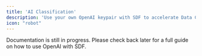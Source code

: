 ```yaml
---
title: 'AI Classification'
description: 'Use your own OpenAI keypair with SDF to accelerate Data Classification'
icon: "robot"
---
```


<Warning>
  Documentation is still in progress. Please check back later for a full guide on how to use OpenAI with SDF.
</Warning>
